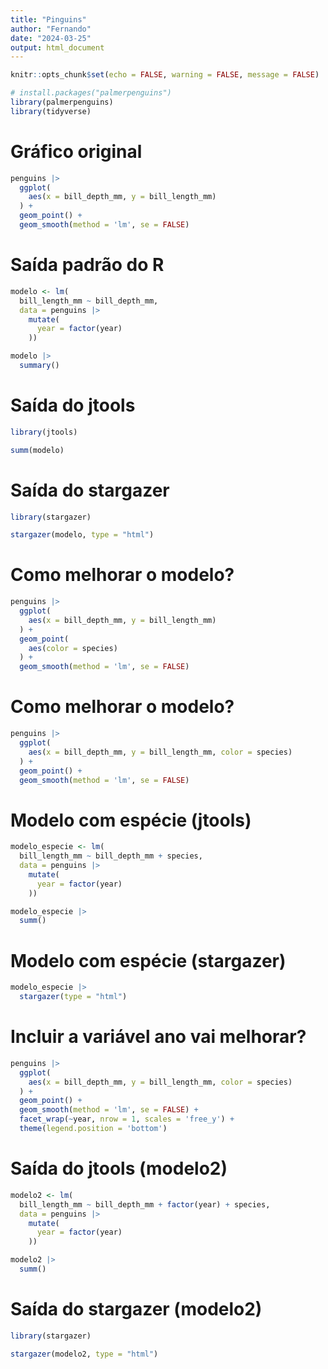 ```yaml
---
title: "Pinguins"
author: "Fernando"
date: "2024-03-25"
output: html_document
---
```


```r
knitr::opts_chunk$set(echo = FALSE, warning = FALSE, message = FALSE)
```

```r
# install.packages("palmerpenguins")
library(palmerpenguins)
library(tidyverse)

```

# Gráfico original

```r
penguins |>
  ggplot(
    aes(x = bill_depth_mm, y = bill_length_mm)
  ) +
  geom_point() +
  geom_smooth(method = 'lm', se = FALSE)
```

# Saída padrão do R

```r
modelo <- lm(
  bill_length_mm ~ bill_depth_mm,
  data = penguins |>
    mutate(
      year = factor(year)
    )) 

modelo |>
  summary()
```

# Saída do jtools

```r
library(jtools)

summ(modelo)
```
# Saída do stargazer

```r
library(stargazer)

stargazer(modelo, type = "html")
```


# Como melhorar o modelo?

```r
penguins |>
  ggplot(
    aes(x = bill_depth_mm, y = bill_length_mm)
  ) +
  geom_point(
    aes(color = species)
  ) +
  geom_smooth(method = 'lm', se = FALSE)
```

# Como melhorar o modelo?

```r
penguins |>
  ggplot(
    aes(x = bill_depth_mm, y = bill_length_mm, color = species)
  ) +
  geom_point() +
  geom_smooth(method = 'lm', se = FALSE)
```

# Modelo com espécie (jtools)

```r
modelo_especie <- lm(
  bill_length_mm ~ bill_depth_mm + species,
  data = penguins |>
    mutate(
      year = factor(year)
    )) 

modelo_especie |>
  summ()
```

# Modelo com espécie (stargazer)

```r
modelo_especie |> 
  stargazer(type = "html")
```


# Incluir a variável ano vai melhorar?

```r
penguins |>
  ggplot(
    aes(x = bill_depth_mm, y = bill_length_mm, color = species)
  ) +
  geom_point() +
  geom_smooth(method = 'lm', se = FALSE) +
  facet_wrap(~year, nrow = 1, scales = 'free_y') +
  theme(legend.position = 'bottom')
```

# Saída do jtools (modelo2)

```r
modelo2 <- lm(
  bill_length_mm ~ bill_depth_mm + factor(year) + species,
  data = penguins |>
    mutate(
      year = factor(year)
    )) 

modelo2 |>
  summ()
```

# Saída do stargazer (modelo2)

```r
library(stargazer)

stargazer(modelo2, type = "html")
```
